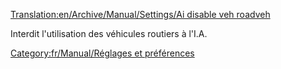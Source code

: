 [[Translation:en/Archive/Manual/Settings/Ai disable veh roadveh]]


Interdit l'utilisation des véhicules routiers à l'I.A.

[[Category:fr/Manual/Réglages et préférences]]
